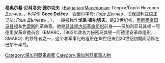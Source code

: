 {{expand|time=2013-11-28T10:24:33+00:00}}
{{unreferenced|time=2013-11-28T10:24:33+00:00}}
'''格奥尔基·尼科洛夫·德尔切夫'''（[[Bulgarian_language|Bulgarian]]/[[Macedonian_language|Macedonian]]: Георги/Ѓорѓи Николов Делчев，，也写作 '''Goce Delčev'''，西里尔字母: ''Гоце Делчев''，旧保加利亚语正词法: ''Гоце Дѣлчевъ''；{{bd|1872年|2月4日|1903年|5月4日|Delchev, Gotse}}），一般被称作'''戈采·德尔切夫'''，是20世纪初，[[奥斯曼帝国|奥斯曼帝国]][[马其顿|马其顿]]和[[色雷斯|色雷斯]]的革命家。他是[[马其顿内部革命组织|马其顿内部革命组织]]前身——保加利亚马其顿－阿德里安革命委员会（BMARC，1902年改名为秘密马其顿－阿德里安革命组织，SMARO）的领导者之一，这个准军事化的组织在19世纪末到20世纪初期间活跃在巴尔干半岛。

{{bio-stub}}

{{DEFAULTSORT:Delchev, Gotse}}
[[Category:保加利亞革命家|Category:保加利亞革命家]]
[[Category:保加利亞軍事人物|Category:保加利亞軍事人物]]